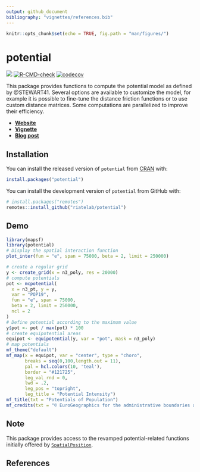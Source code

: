 ```yaml
---
output: github_document
bibliography: "vignettes/references.bib"
---
```



```r
knitr::opts_chunk$set(echo = TRUE, fig.path = "man/figures/")
```



# potential

[![](https://www.r-pkg.org/badges/version/potential)](https://cran.r-project.org/package=potential)
[![R-CMD-check](https://github.com/riatelab/potential/workflows/R-CMD-check/badge.svg)](https://github.com/riatelab/potential/actions)
[![codecov](https://codecov.io/gh/riatelab/potential/branch/master/graph/badge.svg?token=G8MZTHC9KQ)](https://codecov.io/gh/riatelab/potential)

This package provides functions to compute the potential model as
defined by @STEWART41. Several options
are available to customize the model, for example it is possible to fine-tune
the distance friction functions or to use custom distance matrices. Some
computations are parallelized to improve their efficiency.  

* [**Website**](https://riatelab.github.io/potential/)  
* [**Vignette**](https://riatelab.github.io/potential/articles/potential.html)   
* [**Blog post**](https://rgeomatic.hypotheses.org/?p=2023)  

## Installation

You can install the released version of `potential` from
[CRAN](https://CRAN.R-project.org/package=potential) with:

``` r
install.packages("potential")
```

You can install the development version of `potential` from GitHub with:

``` r
# install.packages("remotes")
remotes::install_github("riatelab/potential")
```

## Demo


```r
library(mapsf)
library(potential)
# Display the spatial interaction function
plot_inter(fun = "e", span = 75000, beta = 2, limit = 250000)
```


```r
# create a regular grid
y <- create_grid(x = n3_poly, res = 20000)
# compute potentials
pot <- mcpotential(
  x = n3_pt, y = y,
  var = "POP19",
  fun = "e", span = 75000,
  beta = 2, limit = 250000, 
  ncl = 2
)
# Define potential according to the maximum value
y$pot <- pot / max(pot) * 100
# create equipotential areas
equipot <- equipotential(y, var = "pot", mask = n3_poly)
# map potentials
mf_theme("default")
mf_map(x = equipot, var = "center", type = "choro", 
       breaks = seq(0,100,length.out = 11), 
       pal = hcl.colors(10, 'teal'),
       border = "#121725", 
       leg_val_rnd = 0,
       lwd = .2, 
       leg_pos = "topright", 
       leg_title = "Potential Intensity")
mf_title(txt = "Potentials of Population")
mf_credits(txt = "© EuroGeographics for the administrative boundaries and © Eurostat for data")
```



## Note

This package provides access to the revamped potential-related functions 
initially offered by 
[`SpatialPosition`](https://CRAN.R-project.org/package=SpatialPosition).

## References









